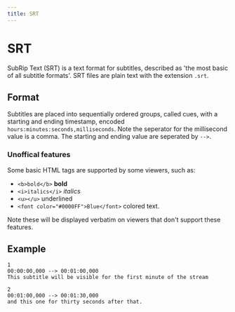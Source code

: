 ```yaml
---
title: SRT
---
```


# SRT

SubRip Text (SRT) is a text format for subtitles, described as 'the most basic of all subtitle formats'. SRT files are plain text with the extension `.srt`.

## Format
Subtitles are placed into sequentially ordered groups, called cues, with a starting and ending timestamp, encoded `hours:minutes:seconds,milliseconds`. Note the seperator for the millisecond value is a comma. The starting and ending value are seperated by ` --> `.
### Unoffical features
Some basic HTML tags are supported by some viewers, such as:
* `<b>bold</b>` **bold**
* `<i>italics</i>` *italics*
* `<u></u>` underlined
* `<font color="#0000FF">Blue</font>` colored text.

Note these will be displayed verbatim on viewers that don't support these features.
## Example
```
1
00:00:00,000 --> 00:01:00,000
This subtitle will be visible for the first minute of the stream

2
00:01:00,000 --> 00:01:30,000
and this one for thirty seconds after that.
```
